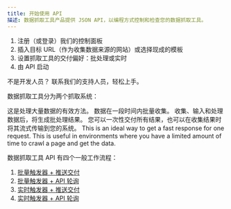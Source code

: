 ```yaml
---
title: 开始使用 API
描述: 数据抓取工具产品提供 JSON API，以编程方式控制和检查您的数据抓取工具。
---
```


1. 注册（或登录）我们的控制面板
2. 插入目标 URL（作为收集数据来源的网站）或选择现成的模板
3. 设置抓取工具的交付偏好：批处理或实时
4. 由 API 启动

<Tip>
不是开发人员？ 联系我们的支持人员，轻松上手。
</Tip>

数据抓取工具分为两个抓取系统：

<Tabs>
<Tab title="批处理">
这是处理大量数据的有效方法。 数据在一段时间内批量收集。 收集、输入和处理数据后，将生成批处理结果。 您可以一次性交付所有结果，也可以在收集结果时将其流式传输到您的系统。

</Tab>
<Tab title="实时">
This is an ideal way to get a fast response for one request. This is useful in environments where you have a limited amount of time to crawl a page and get the data.
</Tab>
</Tabs>


数据抓取工具 API 有四个一般工作流程：

1. [批量触发器 + 推送交付](/api-reference/web-scraper-ide-api/Trigger_a_scraper_for_batch_collection_method)
2. [批量触发器 + API 轮询](/api-reference/web-scraper-ide-api/Receive_batch_data)
3. [实时触发器 + 推送交付](/api-reference/web-scraper-ide-api/Trigger_a_scraper_for_real_time_collection)
4. [实时触发器 + API 轮询](/api-reference/web-scraper-ide-api/Receive_data_from_real_time_work_scraper)